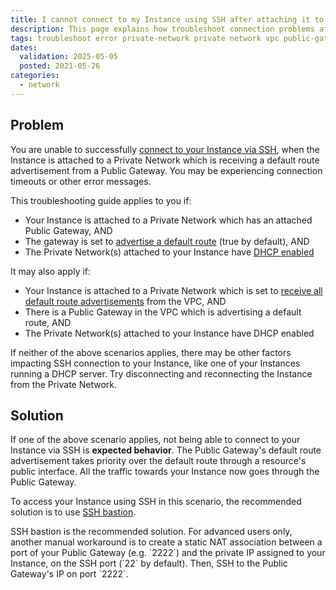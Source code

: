 ```yaml
---
title: I cannot connect to my Instance using SSH after attaching it to a Private Network with a Public Gateway
description: This page explains how troubleshoot connection problems after attaching an Instance to a Private Network which has a Public Gateway
tags: troubleshoot error private-network private network vpc public-gateway
dates:
  validation: 2025-05-05
  posted: 2021-05-26
categories:
  - network
---
```


## Problem

You are unable to successfully [connect to your Instance via SSH](/instances/how-to/connect-to-instance/), when the Instance is attached to a Private Network which is receiving a default route advertisement from a Public Gateway. You may be experiencing connection timeouts or other error messages.

This troubleshooting guide applies to you if:

- Your Instance is attached to a Private Network which has an attached Public Gateway, AND
- The gateway is set to [advertise a default route](/public-gateways/concepts/#default-route) (true by default), AND
- The Private Network(s) attached to your Instance have [DHCP enabled](/vpc/how-to/activate-dhcp/)

It may also apply if:

- Your Instance is attached to a Private Network which is set to [receive all default route advertisements](/vpc/how-to/manage-routing/#how-to-manage-default-route-scope) from the VPC, AND
- There is a Public Gateway in the VPC which is advertising a default route, AND
- The Private Network(s) attached to your Instance have DHCP enabled

If neither of the above scenarios applies, there may be other factors impacting SSH connection to your Instance, like one of your Instances running a DHCP server. Try disconnecting and reconnecting the Instance from the Private Network. 

## Solution

If one of the above scenario applies, not being able to connect to your Instance via SSH is **expected behavior**. The Public Gateway's default route advertisement takes priority over the default route through a resource's public interface. All the traffic towards your Instance now goes through the Public Gateway. 

To access your Instance using SSH in this scenario, the recommended solution is to use [SSH bastion](/public-gateways/how-to/use-ssh-bastion/).

<Message type="important">
SSH bastion is the recommended solution. For advanced users only, another manual workaround is to create a static NAT association between a port of your Public Gateway (e.g. `2222`) and the private IP assigned to your Instance, on the SSH port (`22` by default). Then, SSH to the Public Gateway's IP on port `2222`.
</Message>